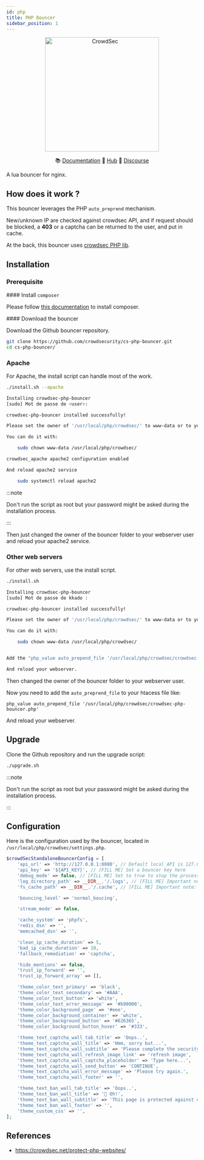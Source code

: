 ```yaml
---
id: php
title: PHP Bouncer
sidebar_position: 1
---
```



<p align="center">
<img src={useBaseUrl('/img/crowdsec_bouncer_php.png')} alt="CrowdSec" title="CrowdSec" width="300" height="300" />
</p>

<p align="center">
&#x1F4DA; <a href="#installation/">Documentation</a>
&#x1F4A0; <a href="https://hub.crowdsec.net">Hub</a>
&#128172; <a href="https://discourse.crowdsec.net">Discourse </a>
</p>



A lua bouncer for nginx.

## How does it work ?

This bouncer leverages the PHP `auto_preprend` mechanism.

New/unknown IP are checked against crowdsec API, and if request should be blocked, a **403** or a captcha can be returned to the user, and put in cache.

At the back, this bouncer uses [crowdsec PHP lib](https://github.com/crowdsecurity/php-cs-bouncer).

## Installation

### Prerequisite

#### Install `composer`

Please follow [this documentation](https://getcomposer.org/download/) to install composer.


#### Download the bouncer

Download the Github bouncer repository.

```bash
git clone https://github.com/crowdsecurity/cs-php-bouncer.git
cd cs-php-bouncer/
```


### Apache

For Apache, the install script can handle most of the work.

```bash
./install.sh --apache  

Installing crowdsec-php-bouncer
[sudo] Mot de passe de <user>: 

crowdsec-php-bouncer installed successfully!

Please set the owner of '/usr/local/php/crowdsec/' to www-data or to your webserver owner.

You can do it with:

    sudo chown www-data /usr/local/php/crowdsec/

crowdsec_apache apache2 configuration enabled

And reload apache2 service

    sudo systemctl reload apache2

```

:::note

Don't run the script as root but your password might be asked during the installation process.

:::

Then just changed the owner of the bouncer folder to your webserver user and reload your apache2 service.

### Other web servers

For other web servers, use the install script.

```bash
./install.sh

Installing crowdsec-php-bouncer
[sudo] Mot de passe de kkado : 

crowdsec-php-bouncer installed successfully!

Please set the owner of '/usr/local/php/crowdsec/' to www-data or to your webserver owner.

You can do it with:

    sudo chown www-data /usr/local/php/crowdsec/


Add the "php_value auto_prepend_file '/usr/local/php/crowdsec/crowdsec-php-bouncer.php'" to your .htacess file.

And reload your webserver.

```

Then changed the owner of the bouncer folder to your webserver user.

Now you need to add the `auto_preprend_file` to your htacess file like:

```
php_value auto_prepend_file '/usr/local/php/crowdsec/crowdsec-php-bouncer.php'
```

And reload your webserver.

## Upgrade

Clone the Github repository and run the upgrade script:

```bash
./upgrade.sh
```

:::note

Don't run the script as root but your password might be asked during the installation process.

:::

## Configuration

Here is the configuration used by the bouncer, located in `/usr/local/php/crowdsec/settings.php`.

```php title=/usr/local/php/crowdsec/settings.php
$crowdSecStandaloneBouncerConfig = [
    'api_url' => 'http://127.0.0.1:8080', // Default local API is 127.0.0.1:8080. Example in the docker-compose dev context, use http://crowdsec:8080
    'api_key' => '${API_KEY}', // [FILL ME] Set a bouncer key here
    'debug_mode' => false, // [FILL ME] Set to true to stop the process and display errors if any
    'log_directory_path' => __DIR__.'/.logs', // [FILL ME] Important note: be sur this path won't be publicly accessible!
    'fs_cache_path' => __DIR__.'/.cache', // [FILL ME] Important note: be sur this path won't be publicly accessible!

    'bouncing_level' => 'normal_boucing',

    'stream_mode' => false,

    'cache_system' => 'phpfs',
    'redis_dsn' => '',
    'memcached_dsn' => '',

    'clean_ip_cache_duration' => 5,
    'bad_ip_cache_duration' => 10,
    'fallback_remediation' => 'captcha',

    'hide_mentions' => false,
    'trust_ip_forward' => '',
    'trust_ip_forward_array' => [],

    'theme_color_text_primary' => 'black',
    'theme_color_text_secondary' => '#AAA',
    'theme_color_text_button' => 'white',
    'theme_color_text_error_message' => '#b90000',
    'theme_color_background_page' => '#eee',
    'theme_color_background_container' => 'white',
    'theme_color_background_button' => '#626365',
    'theme_color_background_button_hover' => '#333',

    'theme_text_captcha_wall_tab_title' => 'Oops..',
    'theme_text_captcha_wall_title' => 'Hmm, sorry but...',
    'theme_text_captcha_wall_subtitle' => 'Please complete the security check.',
    'theme_text_captcha_wall_refresh_image_link' => 'refresh image',
    'theme_text_captcha_wall_captcha_placeholder' => 'Type here...',
    'theme_text_captcha_wall_send_button' => 'CONTINUE',
    'theme_text_captcha_wall_error_message' => 'Please try again.',
    'theme_text_captcha_wall_footer' => '',

    'theme_text_ban_wall_tab_title' => 'Oops..',
    'theme_text_ban_wall_title' => '🤭 Oh!',
    'theme_text_ban_wall_subtitle' => 'This page is protected against cyber attacks and your IP has been banned by our system.',
    'theme_text_ban_wall_footer' => '',
    'theme_custom_css' => '',
];

```


## References

- https://crowdsec.net/protect-php-websites/